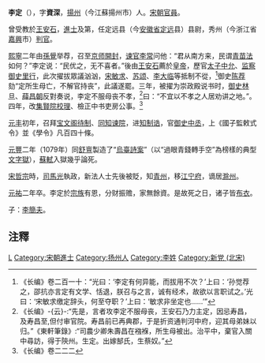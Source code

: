 '''李定'''（{{bd|1020年||1087年||}}），字'''資深'''，[[揚州|揚州]]（今江蘇揚州市）人。[[宋朝|宋朝]][[官員|官員]]。

曾受教於[[王安石|王安石]]，[[進士|進士]]及第，任定远县（今[[安徽省|安徽省]][[定远|定远]]县）县尉，秀州（今浙江省[[嘉興|嘉興]]市）[[判官|判官]]。

[[熙寧|熙寧]]二年由[[孫覺|孫覺]]举荐，召至[[京师|京师]][[開封|開封]]，[[言官|谏官]][[李常|李常]]问他：“君从南方来，民谓[[青苗法|青苗法]]如何？”李定说：“民优之，无不喜者。”後由[[王安石|王安石]]薦於[[皇帝|皇帝]]，歷官[[太子中允|太子中允]]、[[监察御史|监察御史]][[里行|里行]]，此次擢拔眾議汹汹，[[宋敏求|宋敏求]]、[[苏颂|苏颂]]、[[李大临|李大临]]等抵制不從，<ref>《长编》卷二百一十：“光曰：‘李定有何异能，而拔用不次？’上曰：‘孙觉荐之，邵抗亦言定有文学、恬退，朕召与之言，诚有经术，故欲以言职试之。’光曰：‘宋敏求缴定辞头，何至夺职？’上曰：‘敏求非坐定也……’”</ref>御史[[陈荐|陈荐]]劾“定所生母亡，不解官持丧”，此議遂罷。三年，被擢为崇政殿说书时，[[御史|御史]][[林旦|林旦]]、[[薛昌朝|薛昌朝]]反對奏说，李定不服母丧不孝，<ref>《长编》-{云}-:“先是，言者攻李定不服母丧，王安石乃力主定，因忌寿昌，及寿昌至,但付审官院。寿昌前已再典郡，于是折资通判河中府，迎其母弟妹以归。”《東軒筆錄》:“司農少卿朱壽昌在襁褓，所生母被出。治平中，棄官入關中尋訪，得于陝州。生定。出嫁郜氏，生蔡奴。”</ref>曰：“不宜以不孝之人居劝讲之地。”。四年，改[[集賢院|集賢院]][[校理|校理]]、檢正中书吏房公事。<ref>《长编》卷二二二</ref>

[[元丰_(北宋)|元丰]]初年，召拜[[宝文阁|宝文阁]][[待制|待制]]、[[同知|同知]][[谏院|谏院]]，进[[知制诰|知制诰]]，官[[御史中丞|御史中丞]]，上《國子監敕式令》並《學令》凡百四十條。

[[元丰_(北宋)|元豐]]二年（1079年）同[[舒亶|舒亶]]製造了“[[烏臺詩案|烏臺詩案]]”（以“過眼青錢轉手空”為榜樣的典型[[文字獄|文字獄]]），[[蘇軾|蘇軾]]入獄幾乎論死。

[[宋哲宗|宋哲宗]]時，[[司馬光|司馬光]]執政，新法人士先後被貶，知[[青州|青州]]，移[[江宁府|江宁府]]，谪居[[滁州|滁州]]。

[[元祐|元祐]]二年卒。李定於[[宗族|宗族]]有恩，分财振赡，家無餘資。是故死之日，诸子皆[[布衣|布衣]]。

子：[[李簡夫|李簡夫]]。

==注釋==
{{reflist}}

[[Category:宋朝政治人物|L]]
[[Category:宋朝進士|Category:宋朝進士]]
[[Category:扬州人|Category:扬州人]]
[[Category:李姓|Category:李姓]]
[[Category:新党_(北宋)|Category:新党 (北宋)]]